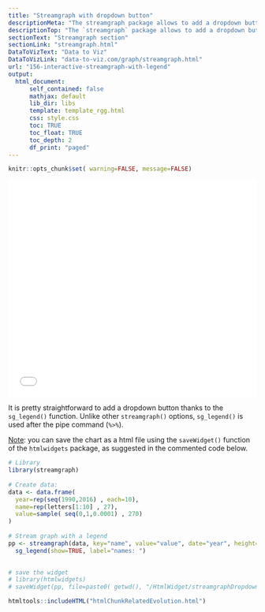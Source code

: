 ```yaml
---
title: "Streamgraph with dropdown button"
descriptionMeta: "The streamgraph package allows to add a dropdown button that controls which group to highlight. See how to use this option with explanation and reproducible code."
descriptionTop: "The `streamgraph` package allows to add a dropdown button that controls which group to highlight. See how to use this option with explanation and reproducible code."
sectionText: "Streamgraph section"
sectionLink: "streamgraph.html"
DataToVizText: "Data to Viz"
DataToVizLink: "data-to-viz.com/graph/streamgraph.html"
url: "156-interactive-streamgraph-with-legend"
output:
  html_document:
      self_contained: false    
      mathjax: default
      lib_dir: libs
      template: template_rgg.html
      css: style.css
      toc: TRUE
      toc_float: TRUE
      toc_depth: 2
      df_print: "paged"
---
```



```r
knitr::opts_chunk$set( warning=FALSE, message=FALSE)
```

<div class="container">



<center><iframe src="HtmlWidget/streamgraphDropdown.html" height="440" width="100%" style="border:none;"></iframe></center>


It is pretty straightforward to add a dropdown button thanks to the `sg_legend()` function. Unlike other `streamgraph()` options, `sg_legend()` is used after the pipe command (`%>%`).
                                                                                    
<u>Note</u>: you can save the chart as a html file using the `saveWidget()` function of the `htmlwidgets` package, as suggested in the commented code below.

```r
# Library
library(streamgraph)
 
# Create data:
data <- data.frame(
  year=rep(seq(1990,2016) , each=10),
  name=rep(letters[1:10] , 27),
  value=sample( seq(0,1,0.0001) , 270)
)
 
# Stream graph with a legend
pp <- streamgraph(data, key="name", value="value", date="year", height="300px", width="1000px") %>%
  sg_legend(show=TRUE, label="names: ")
  

# save the widget
# library(htmlwidgets)
# saveWidget(pp, file=paste0( getwd(), "/HtmlWidget/streamgraphDropdown.html"))
```





</div>



```r
htmltools::includeHTML("htmlChunkRelatedEvolution.html")
```
